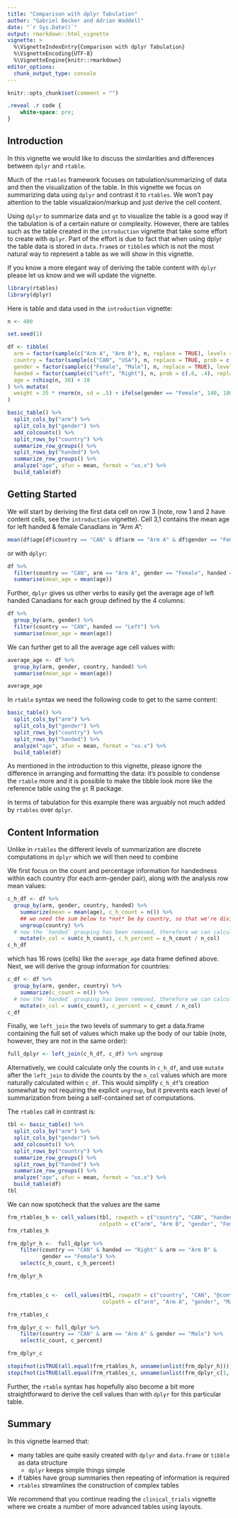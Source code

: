 ```yaml
---
title: "Comparison with dplyr Tabulation"
author: "Gabriel Becker and Adrian Waddell"
date: "`r Sys.Date()`"
output: rmarkdown::html_vignette
vignette: >
  %\VignetteIndexEntry{Comparison with dplyr Tabulation}
  %\VignetteEncoding{UTF-8}
  %\VignetteEngine{knitr::rmarkdown}
editor_options: 
  chunk_output_type: console
---
```




```r
knitr::opts_chunk$set(comment = "")
```

```css
.reveal .r code {
    white-space: pre;
}
```

## Introduction

In this vignette we would like to discuss the similarities and differences between `dplyr` and `rtable`.

Much of the `rtables` framework focuses on tabulation/summarizing of data and then the visualization of the table. In this vignette we focus on summarizing data using `dplyr` and contrast it to `rtables`. We won't pay attention to the table visualizaion/markup and just derive the cell content.

Using `dplyr` to summarize data and `gt` to visualize the table is a good way if the tabulation is of a certain nature or complexity. However, there are tables such as the table created in the `introduction` vignette that take some effort to create with `dplyr`. Part of the effort is due to fact that when using dplyr the table data is stored in `data.frame`s or `tibble`s which is not the most natural way to represent a table as we will show in this vignette.

If you know a more elegant way of deriving the table content with `dplyr` please let us know and we will update the vignette.


```r
library(rtables)
library(dplyr)
```

Here is table and data used in the `introduction` vignette:

```r
n <- 400

set.seed(1)

df <- tibble(
  arm = factor(sample(c("Arm A", "Arm B"), n, replace = TRUE), levels = c("Arm A", "Arm B")),
  country = factor(sample(c("CAN", "USA"), n, replace = TRUE, prob = c(.55, .45)), levels = c("CAN", "USA")),
  gender = factor(sample(c("Female", "Male"), n, replace = TRUE), levels = c("Female", "Male")),
  handed = factor(sample(c("Left", "Right"), n, prob = c(.6, .4), replace = TRUE), levels = c("Left", "Right")),
  age = rchisq(n, 30) + 10
) %>% mutate(
  weight = 35 * rnorm(n, sd = .5) + ifelse(gender == "Female", 140, 180)
)

basic_table() %>%
  split_cols_by("arm") %>%
  split_cols_by("gender") %>%
  add_colcounts() %>%
  split_rows_by("country") %>%
  summarize_row_groups() %>%
  split_rows_by("handed") %>%
  summarize_row_groups() %>%
  analyze("age", afun = mean, format = "xx.x") %>%
  build_table(df)
```


## Getting Started

We will start by deriving the first data cell on row 3 (note, row 1 and 2 have content cells, see the `introduction` vignette). Cell 3,1 contains the mean age for left handed & female Canadians in "Arm A":


```r
mean(df$age[df$country == "CAN" & df$arm == "Arm A" & df$gender == "Female" & df$handed == "Left"])
```

or with `dplyr`:

```r
df %>%
  filter(country == "CAN", arm == "Arm A", gender == "Female", handed == "Left") %>%
  summarise(mean_age = mean(age))
```

Further, `dplyr` gives us other verbs to easily get the average age of left handed Canadians for each group defined by the 4 columns:

```r
df %>%
  group_by(arm, gender) %>%
  filter(country == "CAN", handed == "Left") %>%
  summarise(mean_age = mean(age))
```

We can further get to all the average age cell values with:

```r
average_age <- df %>%
  group_by(arm, gender, country, handed) %>%
  summarise(mean_age = mean(age))

average_age
```

In `rtable` syntax we need the following code to get to the same content:

```r
basic_table() %>%
  split_cols_by("arm") %>%
  split_cols_by("gender") %>%
  split_rows_by("country") %>%
  split_rows_by("handed") %>%
  analyze("age", afun = mean, format = "xx.x") %>%
  build_table(df)
```

As mentioned in the introduction to this vignette, please ignore the difference in arranging and formatting the data: it's possible to condense the `rtable` more and it is possible to make the tibble look more like the reference table using the `gt` R package. 

In terms of tabulation for this example there was arguably not much added by `rtables` over `dplyr`.

## Content Information
Unlike in `rtables` the different levels of summarization are discrete computations in `dplyr` which we will then need to combine

We first focus on the count and percentage information for handedness within each country (for each arm-gender pair), along with the analysis row mean values:


```r
c_h_df <- df %>%
  group_by(arm, gender, country, handed) %>%
    summarize(mean = mean(age), c_h_count = n()) %>%
    ## we need the sum below to *not* be by country, so that we're dividing by the column counts
    ungroup(country) %>%
  # now the `handed` grouping has been removed, therefore we can calculate percent now:
    mutate(n_col = sum(c_h_count), c_h_percent = c_h_count / n_col)
c_h_df
```

which has 16 rows (cells) like the `average_age` data frame defined above. Next, we will derive the group information for countries:

```r
c_df <- df %>%
  group_by(arm, gender, country) %>%
    summarize(c_count = n()) %>%
  # now the `handed` grouping has been removed, therefore we can calculate percent now:
    mutate(n_col = sum(c_count), c_percent = c_count / n_col)
c_df
```

Finally, we `left_join` the two levels of summary to get a data.frame containing the full
set of values which make up the body of our table (note, however, they are not in the same order):

```r
full_dplyr <- left_join(c_h_df, c_df) %>% ungroup
```

Alternatively, we could calculate only the counts in `c_h_df`, and use
`mutate` after the `left_join` to divide the counts by the `n_col`
values which are more naturally calculated within `c_df`. This would
simplify `c_h_df`'s creation somewhat by not requiring the explicit
`ungroup`, but it prevents each level of summarization from being a
self-contained set of computations.


The `rtables` call in contrast is:

```r
tbl <- basic_table() %>%
  split_cols_by("arm") %>%
  split_cols_by("gender") %>%
  add_colcounts() %>%
  split_rows_by("country") %>%
  summarize_row_groups() %>%
  split_rows_by("handed") %>%
  summarize_row_groups() %>%
  analyze("age", afun = mean, format = "xx.x") %>%
  build_table(df)
tbl
```

We can now spotcheck that the values are the same

```r
frm_rtables_h <- cell_values(tbl, rowpath = c("country", "CAN", "handed", "Right", "@content"),
                             colpath = c("arm", "Arm B", "gender", "Female"))[[1]]
frm_rtables_h

frm_dplyr_h <-  full_dplyr %>%
    filter(country == "CAN" & handed == "Right" & arm == "Arm B" &
           gender == "Female") %>%
    select(c_h_count, c_h_percent)

frm_dplyr_h


frm_rtables_c <-  cell_values(tbl, rowpath = c("country", "CAN", "@content"),
                              colpath = c("arm", "Arm A", "gender", "Male"))[[1]]

frm_rtables_c

frm_dplyr_c <- full_dplyr %>%
    filter(country == "CAN" & arm == "Arm A" & gender == "Male") %>%
    select(c_count, c_percent)

frm_dplyr_c
```

```r
stopifnot(isTRUE(all.equal(frm_rtables_h, unname(unlist(frm_dplyr_h)))))
stopifnot(isTRUE(all.equal(frm_rtables_c, unname(unlist(frm_dplyr_c[1, ])))))
```

Further, the `rtable` syntax has hopefully also become a bit more straightforward to derive the cell values than with `dplyr` for this particular table.


## Summary

In this vignette learned that:

* many tables are quite easily created with `dplyr` and `data.frame` or `tibble` as data structure
  * `dplyr` keeps simple things simple
* if tables have group summaries then repeating of information is required
* `rtables` streamlines the construction of complex tables

We recommend that you continue reading the `clinical_trials` vignette where we create a number of more advanced tables using layouts.
